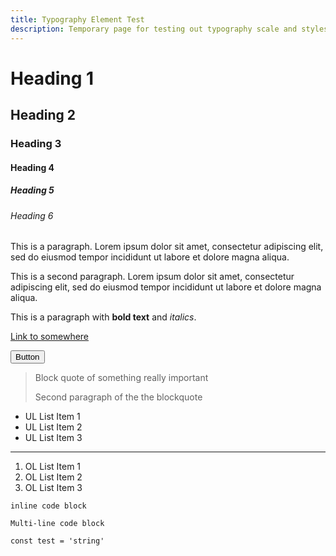 ```yaml
---
title: Typography Element Test
description: Temporary page for testing out typography scale and styles
---
```


# Heading 1

## Heading 2

### Heading 3

#### Heading 4

##### Heading 5

###### Heading 6

This is a paragraph. Lorem ipsum dolor sit amet, consectetur adipiscing elit, sed do eiusmod tempor incididunt ut labore et dolore magna aliqua.

This is a second paragraph. Lorem ipsum dolor sit amet, consectetur adipiscing elit, sed do eiusmod tempor incididunt ut labore et dolore magna aliqua.

This is a paragraph with **bold text** and _italics_.

[Link to somewhere]('/')

<button>Button</button>

> Block quote of something really important
>
> Second paragraph of the the blockquote

- UL List Item 1
- UL List Item 2
- UL List Item 3

---

1. OL List Item 1
2. OL List Item 2
3. OL List Item 3

`inline code block`

```
Multi-line code block

const test = 'string'
```
